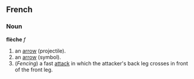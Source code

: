 ==French==
===Noun===
'''flèche''' ''f''

# an [[arrow]] (projectile).
# an [[arrow]] (symbol).
# (''Fencing'') a fast [[attack]] in which the attacker's back leg crosses in front of the front leg.